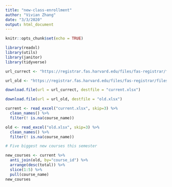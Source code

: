 ```yaml
---
title: "new-class-enrollment"
author: "Vivian Zhang"
date: "3/3/2020"
output: html_document
---
```


```r
knitr::opts_chunk$set(echo = TRUE)

library(readxl)
library(utils)
library(janitor)
library(tidyverse)

```

```r
url_currect <- "https://registrar.fas.harvard.edu/files/fas-registrar/files/class_enrollment_summary_by_term_2.25.20_0.xlsx"

url_old <- "https://registrar.fas.harvard.edu/files/fas-registrar/files/class_enrollment_summary_by_term_3.22.19_0.xlsx"

download.file(url = url_currect, destfile = "current.xlsx")

download.file(url = url_old, destfile = "old.xlsx")

current <- read_excel("current.xlsx", skip=3) %>%
  clean_names() %>%
  filter(! is.na(course_name))

old <- read_excel("old.xlsx", skip=3) %>%
  clean_names() %>%
  filter(! is.na(course_name))

# Five biggest new courses this semester
```

```r

new_courses <- current %>%
  anti_join(old, by="course_id") %>%
  arrange(desc(total)) %>%
  slice(1:5) %>%
  pull(course_name)
new_courses

```


